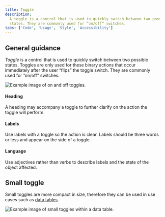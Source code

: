 ```yaml
---
title: Toggle
description:
  A toggle is a control that is used to quickly switch between two possible
  states. They are commonly used for “on/off” switches.
tabs: ['Code', 'Usage', 'Style', 'Accessibility']
---
```


## General guidance

_Toggle_ is a control that is used to quickly switch between two possible
states. Toggles are only used for these binary actions that occur immediately
after the user “flips” the toggle switch. They are commonly used for “on/off”
switches.

<Row>
<Column colLg={8}>

![Example image of on and off toggles.](images/toggle-usage-1.png)

</Column>
</Row>

#### Heading

A heading may accompany a toggle to further clarify on the action the toggle
will perform.

#### Labels

Use labels with a toggle so the action is clear. Labels should be three words or
less and appear on the side of a toggle.

#### Language

Use adjectives rather than verbs to describe labels and the state of the object
affected.

## Small toggle

Small toggles are more compact in size, therefore they can be used in use cases
such as [data tables](/components/data-table/code).

<Row>
<Column colLg={8}>

![Example image of small toggles within a data table.](images/toggle-usage-2.png)

</Column>
</Row>
